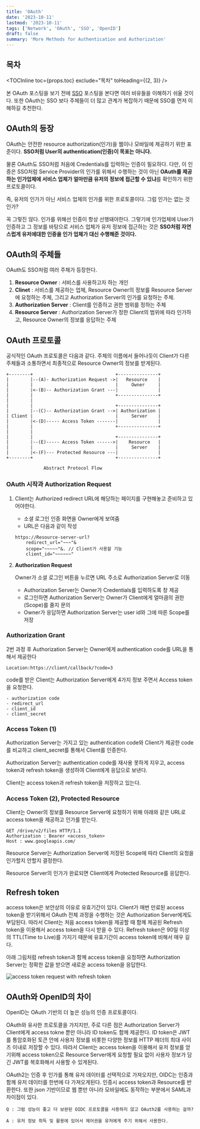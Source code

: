 ```yaml
---
title: 'OAuth'
date: '2023-10-11'
lastmod: '2023-10-11'
tags: ['Network', 'OAuth', 'SSO', 'OpenID']
draft: false
summary: 'More Methods for Authentication and Authorization'
---
```


## 목차

<TOCInline toc={props.toc} exclude="목차" toHeading={(2, 3)} />

본 OAuth 포스팅을 보기 전에 [SSO](/blog/network/sso/) 포스팅을 본다면 여러 비유들을 이해하기 쉬울 것이다.
또한 OAuth는 SSO 보다 주체들이 더 많고 관계가 복잡하기 때문에 SSO를 먼저 이해하길 추천한다.

## OAuth의 등장

OAuth는 안전한 resource authorization(인가)을 웹이나 모바일에 제공하기 위한 표준이다. **SSO처럼 User의 authentication(인증)이 목표는 아니다.**

물론 OAuth도 SSO처럼 처음에 Credentials를 입력하는 인증이 필요하다.
다만, 이 인증은 SSO처럼 Service Provider의 인가를 위해서 수행하는 것이 아닌
**OAuth를 제공하는 인가업체에 서비스 업체가 얼마만큼 유저의 정보에 접근할 수 있냐**를 확인하기 위한 프로토콜이다.

즉, 유저의 인가가 아닌 서비스 업체의 인가를 위한 프로토콜이다. 그럼 인가는 없는 것인가?

꼭 그렇진 않다. 인가를 위해선 인증이 항상 선행돼야한다.
그렇기에 인가업체에 User가 인증하고 그 정보를 바탕으로 서비스 업체가 유저 정보에 접근하는 것은
**SSO처럼 자연스럽게 유저에대한 인증을 인가 업체가 대신 수행해준 것이다.**

## OAuth의 주체들

OAuth도 SSO처럼 여러 주체가 등장한다.

1. **Resource Owner** : 서비스를 사용하고자 하는 개인
2. **Clinet** : 서비스를 제공하는 업체, Resource Owner의 정보를 Resource Server에 요청하는 주체, 그리고 Authorization Server의 인가를 요청하는 주체.
3. **Authorization Server** : Client를 인증하고 권한 범위를 정하는 주체
4. **Resource Server** : Authorization Server가 정한 Client의 범위에 따라 인가하고, Resource Owner의 정보를 응답하는 주체

## OAuth 프로토콜

공식적인 OAuth 프로토콜은 다음과 같다.
주체의 이름에서 들어나듯이 Client가 다른 주체들과 소통하면서 최종적으로 Resource Owner의 정보를 받게된다.

```
+--------+                               +---------------+
|        |--(A)- Authorization Request ->|   Resource    |
|        |                               |     Owner     |
|        |<-(B)-- Authorization Grant ---|               |
|        |                               +---------------+
|        |
|        |                               +---------------+
|        |--(C)-- Authorization Grant -->| Authorization |
| Client |                               |     Server    |
|        |<-(D)----- Access Token -------|               |
|        |                               +---------------+
|        |
|        |                               +---------------+
|        |--(E)----- Access Token ------>|    Resource   |
|        |                               |     Server    |
|        |<-(F)--- Protected Resource ---|               |
+--------+                               +---------------+

              Abstract Protocol Flow
```

### OAuth 시작과 Authorization Request

1. Client는 Authorized redirect URL에 해당하는 페이지를 구현해놓고 준비하고 있어야한다.
   - 소셜 로그인 인증 화면을 Owner에게 보여줌
   - URL은 다음과 같이 작성
   ```
   https://Resource-server-url?
       redirect_url="~~~"&
       scope="~~~~~"&. // Client가 사용할 기능
       client_id="~~~~~~"
   ```
2. **Authorization Request**

   Owner가 소셜 로그인 버튼을 누르면 URL 주소로 Authorization Server로 이동

   - Authorization Server는 Owner가 Credentials를 입력하도록 창 제공
   - 로그인하면 Authorization Server는 Owner가 Client에게 얼마큼의 권한(Scope)를 줄지 문의
   - Owner가 응답하면 Authorization Server는 user id와 그에 따른 Scope를 저장

### Authorization Grant

2번 과정 후 Authorization Server는 Owner에게 authentication code를 URL을 통해서 제공한다

```
Location:https://client/callback/?code=3
```

code를 받은 Client는 Authorization Server에게 4가지 정보 주면서 Access token을 요청한다.

```
- authorization code
- redirect_url
- client_id
- client_secret
```

### Access Token (1)

Authorization Server는 가지고 있는 authentication code와 Client가 제공한 code를 비교하고 client_secret를 통해서 Client를 인증한다.

Authorization Server는 authentication code를 재사용 못하게 지우고, access token과 refresh token을 생성하여 Client에게 응답으로 보낸다.

Client는 access token과 refresh token을 저장하고 있는다.

### Access Token (2), Protected Resource

Client는 Owner의 정보를 Resource Server에 요청하기 위해 아래와 같은 URL로 access token을 제공하고 인가를 받는다.

```
GET /drive/v2/files HTTP/1.1
Authorization : Bearer <access_token>
Host : www.googleapis.com/
```

Resource Server는 Authorization Server에 저장된 Scope에 따라 Client의 요청을 인가할지 안할지 결정한다.

Resource Server의 인가가 완료되면 Client에게 Protected Resource를 응답한다.

## Refresh token

access token은 보안상의 이유로 유효기간이 있다. Client가 매번 만료된 access token을 받기위해서 OAuth 전체 과정을 수행하는 것은 Authorization Server에게도 부담된다.
따라서 Client는 처음 access token을 제공할 때 함께 제공된 Refresh token을 이용해서 access token을 다시 받을 수 있다.
Refresh token은 90일 이상의 TTL(Time to Live)를 가지기 때문에 유효기간이 access token에 비해서 매우 길다.

아래 그림처럼 refresh token과 함께 access token을 요청하면
Authorization Server는 정확한 값을 받으면 새로운 access token을 응답한다.

![access token request with refresh token](/static/images/network/refresh.png)

## OAuth와 OpenID의 차이

OpenID는 OAuth 기반의 더 높은 성능의 인증 프로토콜이다.

OAuth와 유사한 프로토콜을 가지지만, 주로 다른 점은 Authorization Server가 Client에게 access tokne 뿐만 아니라 ID token도 함께 제공한다.
ID token은 JWT를 통암호화된 토큰 안에 사용자 정보를 비롯한 다양한 정보를 HTTP 헤더의 최대 사이즈 이내로 저장할 수 있다. 따라서 Client는 access token을 이용해서
유저 정보를 얻기위해 access token으로 Resource Server에게 요청할 필요 없이 사용자 정보가 담긴 JWT를 복호화해서 사용할 수 있게된다.

OAuth2는 인증 후 인가를 통해 유저 데이터를 선택적으로 가져오지만, OIDC는 인증과 함께 유저 데이터를 한번에 다 가져오게된다.
인증시 access token과 Resource를 반환한다. 또한 json 기반이므로 웹 뿐만 아니라 모바일에도 동작하는 부분에서 SAML과 차이점이 있다.

`Q : 그럼 성능이 좋고 더 보완된 OIDC 프로토콜을 사용하지 않고 OAuth2를 사용하는 걸까?`

`A : 유저 정보 취득 및 활용에 있어서 제어권을 유저에게 주기 위해서 사용한다.`
